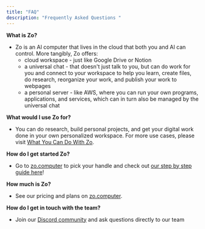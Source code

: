 ```yaml
---
title: "FAQ"
description: "Frequently Asked Questions "
---
```


**What is Zo?**

- Zo is an AI computer that lives in the cloud that both you and AI can control. More tangibly, Zo offers:
  - cloud workspace - just like Google Drive or Notion
  - a universal chat - that doesn't just talk to you, but can do work for you and connect to your workspace to help you learn, create files, do research, reorganize your work, and publish your work to webpages
  - a personal server - like AWS, where you can run your own programs, applications, and services, which can in turn also be managed by the universal chat

**What would I use Zo for?**

- You can do research, build personal projects, and get your digital work done in your own personalized workspace. For more use cases, please visit [What You Can Do With Zo](https://docs.zocomputer.com/Use-Cases).

**How do I get started Zo?**

- Go to [zo.computer](http://zo.computer) to pick your handle and check out [our step by step guide here](https://docs.zocomputer.com/getting-started)\!

**How much is Zo?**

- See our pricing and plans on [zo.computer](http://zo.computer).

**How do I get in touch with the team?**

- Join our [Discord community](https://discord.com/invite/2eZZ4NWE7G) and ask questions directly to our team